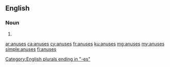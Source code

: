 ==English==

===Noun===
{{head|en|plural}}

# {{plural of|anus|lang=en}}

[[Category:English plurals ending in "-es"]]

[[ar:anuses]]
[[ca:anuses]]
[[cy:anuses]]
[[fr:anuses]]
[[ku:anuses]]
[[mg:anuses]]
[[my:anuses]]
[[simple:anuses]]
[[fi:anuses]]